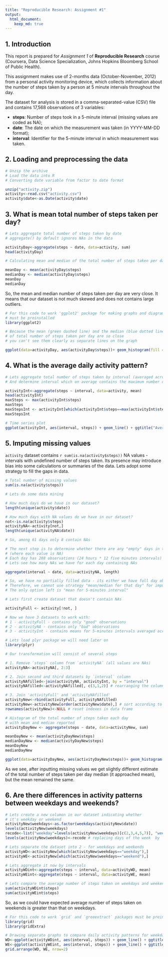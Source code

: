 ```yaml
---
title: "Reproducible Research: Assignment #1"
output: 
  html_document:
    keep_md: true
---
```


## 1. Introduction

This report is prepared for *Assignment 1* of **Reproducible Research** course (Coursera, Data Science Specialization, Johns Hopkins Bloomberg School of Public Health).

This assignment makes use of 2-months data (October-November, 2012) from a personal activity monitoring device, which collects information about the number of steps taken by a person at 5 minute intervals throughout the day.

The dataset for analysis is stored in a comma-separated-value (CSV) file and contains 17,568 observations of 3 variables:

* **steps**: Number of steps took in a 5-minute interval (missing values are coded as NA);
* **date**: The date on which the measurement was taken (in YYYY-MM-DD format);
* **interval**: Identifier for the 5-minute interval in which measurement was taken.

## 2. Loading and preprocessing the data

```r

# Unzip the archive
# Load the data into R
# Converting date variable from factor to date format 

unzip("activity.zip")
activity<-read.csv("activity.csv")
activity$date<-as.Date(activity$date)

```

## 3. What is mean total number of steps taken per day?

```r

# Lets aggregate total number of steps taken by date
# aggregate() by default ignores NAs in the data

activityDay<-aggregate(steps ~ date, data=activity, sum)
head(activityDay)

```

```r

# Calculating mean and median of the total number of steps taken per day

meanDay <- mean(activityDay$steps)
medianDay <- median(activityDay$steps)
meanDay
medianDay

```

So, the mean and median number of steps taken per day are very close. 
It means that our dataset is not much skewed and does not contains large outliers.

```r

# For this code to work 'ggplot2' package for making graphs and diagrams
# must be preinstalled
library(ggplot2)

```

```r

# Because the mean (green dashed line) and the median (blue dotted line) 
# of total number of steps taken per day are so close 
# you can't see them clearly as separate lines on the graph 

ggplot(data=activityDay, aes(activityDay$steps))+ geom_histogram(fill = "dimgray") + ggtitle("Total number of steps taken each day (without NA's)") + xlab("Steps") + ylab("Count")+ geom_vline(aes(xintercept=meanDay), color="red", linetype="dashed", size=1) + geom_vline(aes(xintercept=medianDay), color="blue", linetype="dotted", size=1) + theme(plot.title = element_text(hjust = 0.5))

```

## 4. What is the average daily activity pattern?

```r

# Lets aggregate total number of steps taken by interval (averaged across all days)
# And determine interval which on average contains the maximum number of steps taken

activityInt<-aggregate(steps ~ interval, data=activity, mean)
head(activityInt)
maxSteps <- max(activityInt$steps)
maxSteps
maxStepsInt <- activityInt[which(activityInt$steps==max(activityInt$steps)), 1]
maxStepsInt

```

```r

# Time series plot
ggplot(activityInt, aes(interval, steps)) + geom_line() + ggtitle("Average number of steps taken per interval (without NA's)") + xlab("5 minutes interval") + ylab("Steps") + theme(plot.title = element_text(hjust = 0.5))

```


## 5. Imputing missing values

`activity` dataset contains `r sum(is.na(activity$steps))` NA values - intervals with undefined number of steps taken. Its presence may introduce bias into some calculations or summaries of the data. Lets adopt some strategy to fill the gaps in data.

```r

# Total number of missing values
sum(is.na(activity$steps))

# Lets do some data mining

# How much days do we have in our dataset?
length(unique(activity$date))

# How much days with NA values do we have in our dataset?
not<-is.na(activity$steps)
activityNA<-activity[not,]
length(unique(activityNA$date))

# So, among 61 days only 8 contain NAs

```

``` r
# The next step is to determine whether there are any "empty" days in the dataset
# (where each value is NA)
# Each day has 288 observations (24 hours * 12 five minutes intervals)
# Lets see how many NAs we have for each day containing NAs

aggregate(interval ~ date, data=activityNA, length)

# So, we have no partially filled data - its either we have full day observations or no observations at all
# Therefore, we cannot use strategy "mean/median for that day" for imputting missing values
# The only option left is "mean for 5-minutes interval"

```

``` r

# Lets first create dataset that doesn't contain NAs

activityFull <- activity[!not, ]

# Now we have 3 datasets to work with: 
# 1 - activityFull - contains only "good" observations
# 2 - activityNA - contains only "bad" observations
# 3 - activityInt - contains means for 5-minutes intervals averaged across all days

# Lets load plyr package we will need later on
library(plyr)

# Our transformation will consist of several steps

# 1. Remove `steps` column from `activityNA` (all values are NAs)
activityNA<-activityNA[, 2:3]

# 2. Join second and third datasets by `interval` column
activityNAfilled<-join(activityNA, activityInt, by = "interval")
activityNAfilled<-activityNAfilled[, c(3,1,2)] # rearranging the columns' order

# 3. Join 'activityFull' and 'activityNAfilled'
activityNew<-rbind(activityFull, activityNAfilled)
activityNew<-activityNew[order(activityNew$date),] # sort according to date
rownames(activityNew)<-NULL # reset indexes in data frame

```

``` r

# Histogram of the total number of steps taken each day 
# with mean and median reported
activityDayNew <- aggregate(steps ~ date, data=activityNew, sum)

meanDayNew <- mean(activityDayNew$steps)
medianDayNew <- median(activityDayNew$steps)
meanDayNew
medianDayNew

ggplot(data=activityDayNew, aes(activityDayNew$steps))+ geom_histogram(fill = "dimgray") + ggtitle("Total number of steps taken each day (with NA's filled in)") + xlab("Steps") + ylab("Count") + geom_vline(aes(xintercept=meanDayNew), color="red", linetype="dashed", size=1)+ geom_vline(aes(xintercept=medianDayNew), color="blue", linetype="dotted", size=1) + theme(plot.title = element_text(hjust = 0.5))

```

As we see, after inputting missing values we get slightly different estimate of the total number of steps taken per day median (it approached mean), but the mean remained the same.

## 6. Are there differences in activity patterns between weekdays and weekends?

```r

# Lets create a new columon in our dataset indicating whether
# it's weekday or weekend
activityNew$weekdays<-as.factor(weekdays(activityNew$date))
levels(activityNew$weekdays)
recode<-list("weekday"=levels(activityNew$weekdays)[c(2,3,4,5,7)], "weekend"= levels(activityNew$weekdays)[c(1,6)])
levels(activityNew$weekdays)<-recode # replacing days of the week  by 'weekday'-'weekend'

# Lets separate the dataset into 2 - for weekdays and weekends
activityWD<-activityNew[which(activityNew$weekdays=="weekday"),]
activityWE<-activityNew[which(activityNew$weekdays=="weekend"),]

# Lets aggregate it now by intervals
activityWDint<-aggregate(steps ~ interval, data=activityWD, mean)
activityWEint<-aggregate(steps ~ interval, data=activityWE, mean)

# Lets compare the average number of steps taken on weekdays and weekends
sum(activityWDint$steps)
sum(activityWEint$steps)

```

So, as we could have expected average number of steps taken on weekends is greater than that on weekdays.

``` r

# For this code to work `grid` and `greeextract` packages must be preinstalled
library(grid)
library(gridExtra)

```

``` r

# Drawing separate graphs to compare daily activity patterns for weekdays and weekends
WD<-ggplot(activityWDint, aes(interval, steps)) + geom_line() + ggtitle("weekdays") + xlab("5 minutes interval") + ylab("Steps") + theme(plot.title = element_text(hjust = 0.5))
WE<-ggplot(activityWEint, aes(interval, steps)) + geom_line() + ggtitle("weekends") + xlab("5 minutes interval") + ylab("Steps") + theme(plot.title = element_text(hjust = 0.5))
grid.arrange(WD, WE, nrow=2)

```

